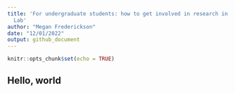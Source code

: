 ```yaml
---
title: 'For undergraduate students: how to get involved in research in the Frederickson
  Lab'
author: "Megan Frederickson"
date: "12/01/2022"
output: github_document
---
```


```r
knitr::opts_chunk$set(echo = TRUE)
```

## Hello, world

